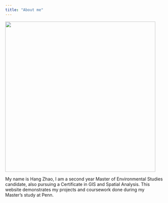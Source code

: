 ```yaml
---
title: "About me"
---
```


<!-- Use a grid -->
::: {.grid}

<!-- Left column has a width of 6/12 and shows a picture of me -->
::: {.g-col-6}
![](images/Hang_pic.jpg){width=5in}
:::

<!-- Text gets a column with width 6/12 -->
::: {.g-col-6}

My name is Hang Zhao, I am a second year Master of Environmental Studies candidate, also pursuing a Certificate in GIS and Spatial Analysis. This website demonstrates my projects and coursework done during my Master's study at Penn. 

::: 

:::



